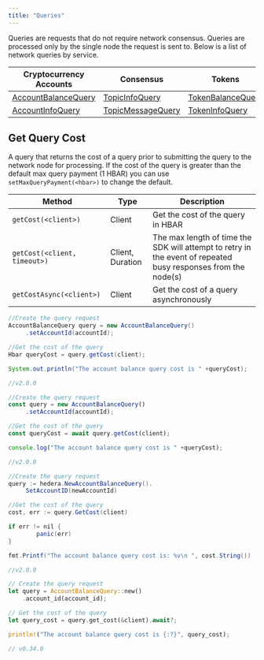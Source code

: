 ```yaml
---
title: "Queries"
---
```



Queries are requests that do not require network consensus. Queries are processed only by the single node the request is sent to. Below is a list of network queries by service.

| Cryptocurrency Accounts                                                                                        | Consensus                                                                                                  | Tokens                                                                                                         | File Service                                                                                          | Smart Contracts                                                                                                        | Schedule Service                                                                                              |
| -------------------------------------------------------------------------------------------------------------- | ---------------------------------------------------------------------------------------------------------- | -------------------------------------------------------------------------------------------------------------- | ----------------------------------------------------------------------------------------------------- | ---------------------------------------------------------------------------------------------------------------------- | ------------------------------------------------------------------------------------------------------------- |
| [AccountBalanceQuery](/hedera/sdks-and-apis/sdks/accounts-and-hbar/get-account-balance) | [TopicInfoQuery](/hedera/sdks-and-apis/sdks/consensus-service/get-topic-info)       | [TokenBalanceQuery](/hedera/sdks-and-apis/sdks/token-service/get-account-token-balance) | [FileContentsQuery](/hedera/sdks-and-apis/sdks/file-service/get-file-contents) | [ContractCallQuery](/hedera/sdks-and-apis/sdks/smart-contracts/get-a-smart-contract-function)   | [ScheduleInfoQuery](/hedera/sdks-and-apis/sdks/schedule-transaction/get-schedule-info) |
| [AccountInfoQuery](/hedera/sdks-and-apis/sdks/accounts-and-hbar/get-account-info)       | [TopicMessageQuery](/hedera/sdks-and-apis/sdks/consensus-service/get-topic-message) | [TokenInfoQuery](/hedera/sdks-and-apis/sdks/token-service/get-token-info)               | [FileInfoQuery](/hedera/sdks-and-apis/sdks/file-service/get-file-info)         | [ContractByteCodeQuery](/hedera/sdks-and-apis/sdks/smart-contracts/get-smart-contract-bytecode) |                                                                                                               |

## Get Query Cost

A query that returns the cost of a query prior to submitting the query to the network node for processing. If the cost of the query is greater than the default max query payment (1 HBAR) you can use `setMaxQueryPayment(<hbar>)` to change the default.

<table><thead><tr><th>Method</th><th>Type</th><th>Description</th></tr></thead><tbody><tr><td><code>getCost(&#x3C;client>)</code></td><td>Client</td><td>Get the cost of the query in HBAR</td></tr><tr><td><code>getCost(&#x3C;client, timeout>)</code></td><td>Client, Duration</td><td>The max length of time the SDK will attempt to retry in the event of repeated busy responses from the node(s)</td></tr><tr><td><code>getCostAsync(&#x3C;client>)</code></td><td>Client</td><td>Get the cost of a query asynchronously</td></tr></tbody></table>

<CodeGroup>

```java Java
//Create the query request
AccountBalanceQuery query = new AccountBalanceQuery()
     .setAccountId(accountId);

//Get the cost of the query
Hbar queryCost = query.getCost(client);

System.out.println("The account balance query cost is " +queryCost);

//v2.0.0
```


```javascript JavaScript
//Create the query request
const query = new AccountBalanceQuery()
     .setAccountId(accountId);

//Get the cost of the query
const queryCost = await query.getCost(client);

console.log("The account balance query cost is " +queryCost);

//v2.0.0
```


```java Go
//Create the query request
query := hedera.NewAccountBalanceQuery().
     SetAccountID(newAccountId)

//Get the cost of the query
cost, err := query.GetCost(client)

if err != nil {
		panic(err)
}

fmt.Printf("The account balance query cost is: %v\n ", cost.String())

//v2.0.0
```


```rust Rust
// Create the query request
let query = AccountBalanceQuery::new()
    .account_id(account_id);

// Get the cost of the query
let query_cost = query.get_cost(&client).await?;

println!("The account balance query cost is {:?}", query_cost);

// v0.34.0
```

</CodeGroup>
